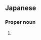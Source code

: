 ==Japanese==
{{ja-kanjitab|秀|香}}

===Proper noun===
{{ja-pos|proper|ひでか}}

# {{given name|female|lang=ja|sort=ひでか}}